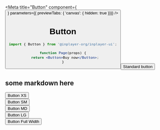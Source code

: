 
<Meta title="Button" component={<Button />} parameters={{ previewTabs: { 'canvas': { hidden: true }}}} />

# Button

```jsx
import { Button } from '@inplayer-org/inplayer-ui';

function Page(props) {
  return <Button>Buy now</Button>;
}

```
<Preview>
  <Story name="standard">
    <div>
        <Button>Standard button</Button>
      </div>
  </Story>
</Preview>

## some markdown here
<Preview>
  <Story name="size">
      <div>
        <Button sizeType="xs">Button XS</Button> <br />
        <Button sizeType="sm">Button SM</Button> <br />
        <Button sizeType="md">Button MD</Button> <br />
        <Button sizeType="lg">Button LG</Button> <br />
        <Button fullWidth>Button Full Width</Button> <br />
      </div>
  </Story>
</Preview>